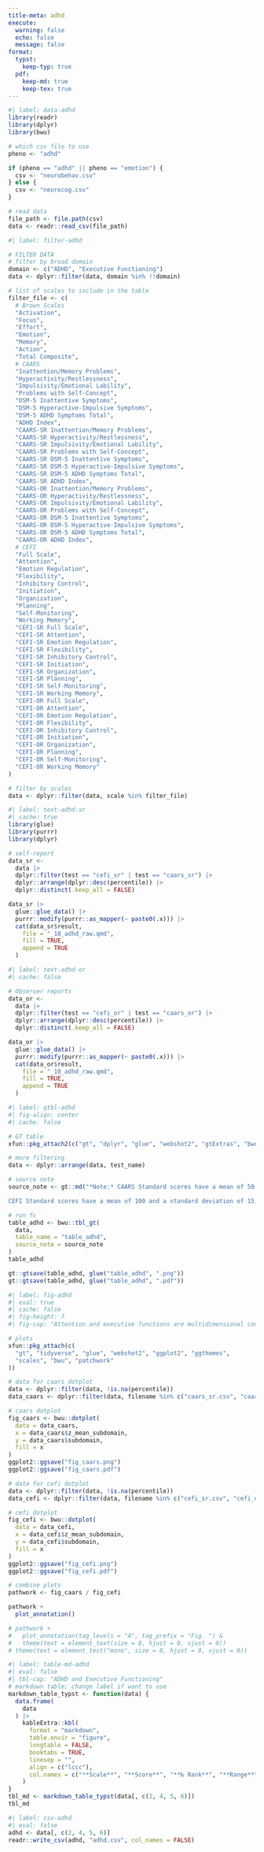 ```yaml
---
title-meta: adhd
execute:
  warning: false
  echo: false
  message: false
format:
  typst:
    keep-typ: true
  pdf:
    keep-md: true
    keep-tex: true
---
```


<!-- ### ADHD/Executive Functioning -->

```r
#| label: data-adhd
library(readr)
library(dplyr)
library(bwu)

# which csv file to use
pheno <- "adhd"

if (pheno == "adhd" || pheno == "emotion") {
  csv <- "neurobehav.csv"
} else {
  csv <- "neurocog.csv"
}

# read data
file_path <- file.path(csv)
data <- readr::read_csv(file_path)
```

```r
#| label: filter-adhd

# FILTER DATA
# filter by broad domain
domain <- c("ADHD", "Executive Functioning")
data <- dplyr::filter(data, domain %in% !!domain)

# list of scales to include in the table
filter_file <- c(
  # Brown Scales
  "Activation",
  "Focus",
  "Effort",
  "Emotion",
  "Memory",
  "Action",
  "Total Composite",
  # CAARS
  "Inattention/Memory Problems",
  "Hyperactivity/Restlessness",
  "Impulsivity/Emotional Lability",
  "Problems with Self-Concept",
  "DSM-5 Inattentive Symptoms",
  "DSM-5 Hyperactive-Impulsive Symptoms",
  "DSM-5 ADHD Symptoms Total",
  "ADHD Index",
  "CAARS-SR Inattention/Memory Problems",
  "CAARS-SR Hyperactivity/Restlessness",
  "CAARS-SR Impulsivity/Emotional Lability",
  "CAARS-SR Problems with Self-Concept",
  "CAARS-SR DSM-5 Inattentive Symptoms",
  "CAARS-SR DSM-5 Hyperactive-Impulsive Symptoms",
  "CAARS-SR DSM-5 ADHD Symptoms Total",
  "CAARS-SR ADHD Index",
  "CAARS-OR Inattention/Memory Problems",
  "CAARS-OR Hyperactivity/Restlessness",
  "CAARS-OR Impulsivity/Emotional Lability",
  "CAARS-OR Problems with Self-Concept",
  "CAARS-OR DSM-5 Inattentive Symptoms",
  "CAARS-OR DSM-5 Hyperactive-Impulsive Symptoms",
  "CAARS-OR DSM-5 ADHD Symptoms Total",
  "CAARS-OR ADHD Index",
  # CEFI
  "Full Scale",
  "Attention",
  "Emotion Regulation",
  "Flexibility",
  "Inhibitory Control",
  "Initiation",
  "Organization",
  "Planning",
  "Self-Monitoring",
  "Working Memory",
  "CEFI-SR Full Scale",
  "CEFI-SR Attention",
  "CEFI-SR Emotion Regulation",
  "CEFI-SR Flexibility",
  "CEFI-SR Inhibitory Control",
  "CEFI-SR Initiation",
  "CEFI-SR Organization",
  "CEFI-SR Planning",
  "CEFI-SR Self-Monitoring",
  "CEFI-SR Working Memory",
  "CEFI-OR Full Scale",
  "CEFI-OR Attention",
  "CEFI-OR Emotion Regulation",
  "CEFI-OR Flexibility",
  "CEFI-OR Inhibitory Control",
  "CEFI-OR Initiation",
  "CEFI-OR Organization",
  "CEFI-OR Planning",
  "CEFI-OR Self-Monitoring",
  "CEFI-OR Working Memory"
)

# filter by scales
data <- dplyr::filter(data, scale %in% filter_file)
```

```r
#| label: text-adhd-sr
#| cache: true
library(glue)
library(purrr)
library(dplyr)

# self-report
data_sr <-
  data |>
  dplyr::filter(test == "cefi_sr" | test == "caars_sr") |>
  dplyr::arrange(dplyr::desc(percentile)) |>
  dplyr::distinct(.keep_all = FALSE)

data_sr |>
  glue::glue_data() |>
  purrr::modify(purrr::as_mapper(~ paste0(.x))) |>
  cat(data_sr$result,
    file = "_10_adhd_raw.qmd",
    fill = TRUE,
    append = TRUE
  )
```

```r
#| label: text-adhd-or
#| cache: false

# Observer reports
data_or <-
  data |>
  dplyr::filter(test == "cefi_or" | test == "caars_or") |>
  dplyr::arrange(dplyr::desc(percentile)) |>
  dplyr::distinct(.keep_all = FALSE)

data_or |>
  glue::glue_data() |>
  purrr::modify(purrr::as_mapper(~ paste0(.x))) |>
  cat(data_or$result,
    file = "_10_adhd_raw.qmd",
    fill = TRUE,
    append = TRUE
  )
```


```r
#| label: qtbl-adhd
#| fig-align: center
#| cache: false

# GT table
xfun::pkg_attach2(c("gt", "dplyr", "glue", "webshot2", "gtExtras", "bwu"))

# more filtering
data <- dplyr::arrange(data, test_name)

# source note
source_note <- gt::md("*Note:* CAARS Standard scores have a mean of 50 and a standard deviation of 10, and higher scores reflect reduced functioning.

CEFI Standard scores have a mean of 100 and a standard deviation of 15, and lower scores reflect reduced functioning.")

# run fc
table_adhd <- bwu::tbl_gt(
  data,
  table_name = "table_adhd",
  source_note = source_note
)
table_adhd

gt::gtsave(table_adhd, glue("table_adhd", ".png"))
gt::gtsave(table_adhd, glue("table_adhd", ".pdf"))
```

```{=typst}
<qtbl-adhd>
#figure([#image("table_adhd.png", width: 70%)],
  caption: [
    ADHD related rating scales
  ],
  kind: "qtbl",
  supplement: [Table],
)
```

```r
#| label: fig-adhd
#| eval: true
#| cache: false
#| fig-height: 7
#| fig-cap: "Attention and executive functions are multidimensional concepts that contain several related processes. Both concepts require self-regulatory skills and have some common subprocesses; therefore, it is common to treat them together, or even to refer to both processes when talking about one or the other."

# plots
xfun::pkg_attach(c(
  "gt", "tidyverse", "glue", "webshot2", "ggplot2", "ggthemes",
  "scales", "bwu", "patchwork"
))

# data for caars dotplot
data <- dplyr::filter(data, !is.na(percentile))
data_caars <- dplyr::filter(data, filename %in% c("caars_sr.csv", "caars_or.csv"))

# caars dotplot
fig_caars <- bwu::dotplot(
  data = data_caars,
  x = data_caars$z_mean_subdomain,
  y = data_caars$subdomain,
  fill = x
)
ggplot2::ggsave("fig_caars.png")
ggplot2::ggsave("fig_caars.pdf")

# data for cefi dotplot
data <- dplyr::filter(data, !is.na(percentile))
data_cefi <- dplyr::filter(data, filename %in% c("cefi_sr.csv", "cefi_or.csv"))

# cefi dotplot
fig_cefi <- bwu::dotplot(
  data = data_cefi,
  x = data_cefi$z_mean_subdomain,
  y = data_cefi$subdomain,
  fill = x
)
ggplot2::ggsave("fig_cefi.png")
ggplot2::ggsave("fig_cefi.pdf")

# combine plots
pathwork <- fig_caars / fig_cefi

pathwork +
  plot_annotation()

# pathwork +
#   plot_annotation(tag_levels = "A", tag_prefix = "Fig. ") &
#   theme(text = element_text(size = 8, hjust = 0, vjust = 0))
# theme(text = element_text("mono", size = 8, hjust = 0, vjust = 0))
```

```r
#| label: table-md-adhd
#| eval: false
#| tbl-cap: "ADHD and Executive Functioning"
# markdown table; change label if want to use
markdown_table_typst <- function(data) {
  data.frame(
    data
  ) |>
    kableExtra::kbl(
      format = "markdown",
      table.envir = "figure",
      longtable = FALSE,
      booktabs = TRUE,
      linesep = "",
      align = c("lccc"),
      col.names = c("**Scale**", "**Score**", "**‰ Rank**", "**Range**")
    )
}
tbl_md <- markdown_table_typst(data[, c(2, 4, 5, 6)])
tbl_md
```

```r
#| label: csv-adhd
#| eval: false
adhd <- data[, c(2, 4, 5, 6)]
readr::write_csv(adhd, "adhd.csv", col_names = FALSE)
```
